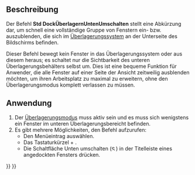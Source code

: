 <languages/>

{{Docnav/de
|[[Std_DockOverlayToggleTop/de|DockÜberlagernObenUmschalten]]
|[[Std_LinkSelectLinked/de|ZumVerknüpftenObjektGehen]]
|[[Std_View_Menu/de|Std Menü Ansicht]]
|IconL=Std_DockOverlayToggleTop.svg
|IconR=Std_LinkSelectLinked.svg
|IconC=Freecad.svg
}}

{{GuiCommand/de
|Name=Std DockOverlayToggleBottom
|Name/de=Std DockÜberlagernUntenUmschalten
|MenuLocation=Ansicht → Überlagerung angedockter Fenster → Unten umschalten
|Workbenches=Alle
|Shortcut={{KEY|Ctrl}}+{{KEY|Down}}
|Version=1.0
|SeeAlso=[[Std_DockOverlayToggleLeft/de|DockÜberlagernLinksUmschalten]], [[Std_DockOverlayToggleRight/de|DockÜberlagernRechtsUmschalten]], [[Std_DockOverlayToggleTop/de|DockÜberlagernObenUmschalten]], [[Std_DockOverlayAll/de|DockÜberlagernAlle]]
}}

<span id="Description"></span>
==Beschreibung==

Der Befehl '''Std DockÜberlagernUntenUmschalten''' stellt eine Abkürzung dar, um schnell eine vollständige Gruppe von Fenstern ein- bzw. auszublenden, die sich im [[Std_DockOverlayAll/de|Überlagerungssystem]] an der Unterseite des Bildschirms befinden.

Dieser Befehl bewegt kein Fenster in das Überlagerungssystem oder aus diesem heraus; es schaltet nur die Sichtbarkeit des unteren Überlagerungsbehälters selbst um. Dies ist eine bequeme Funktion für Anwender, die alle Fenster auf einer Seite der Ansicht zeitweilig ausblenden möchten, um ihren Arbeitsplatz zu maximal zu erweitern, ohne den Überlagerungsmodus komplett verlassen zu müssen.

<span id="Usage"></span>
==Anwendung==

# Der [[Std_DockOverlayAll/de|Überlagerungsmodus]] muss aktiv sein und es muss sich wenigstens ein Fenster im unteren Überlagerungsbereicht befinden.
# Es gibt mehrere Möglichkeiten, den Befehl aufzurufen:
#* Den Menüeintrag {{MenuCommand|Ansicht → Dock panel overlay → Unten umschalten}} auswählen.
#* Das Tastaturkürzel {{KEY|Ctrl}} + {{KEY|Down}}.
#* Die Schaltfläche Unten umschalten ([[File:Std DockOverlayToggleBottom.svg|12x12px]]) in der Titelleiste eines angedockten Fensters drücken.


{{Docnav/de
|[[Std_DockOverlayToggleTop/de|DockÜberlagernObenUmschalten]]
|[[Std_LinkSelectLinked/de|ZumVerknüpftenObjektGehen]]
|[[Std_View_Menu/de|Std Menü Ansicht]]
|IconL=Std_DockOverlayToggleTop.svg
|IconR=Std_LinkSelectLinked.svg
|IconC=Freecad.svg
}}

{{Std_Base_navi{{#translation:}}}}
{{Userdocnavi{{#translation:}}}}